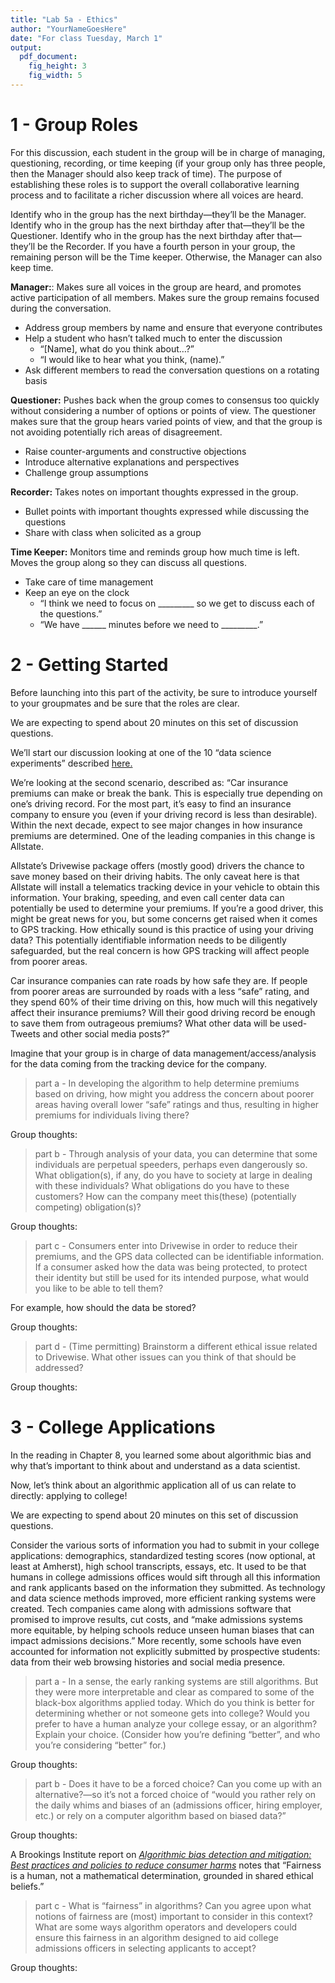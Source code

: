 ```yaml
---
title: "Lab 5a - Ethics"
author: "YourNameGoesHere"
date: "For class Tuesday, March 1"
output:
  pdf_document:
    fig_height: 3
    fig_width: 5
---
```


# 1 - Group Roles

For this discussion, each student in the group will be in charge of managing, questioning, recording, or time keeping (if your group only has three people, then the Manager should also keep track of time). The purpose of establishing these roles is to support the overall collaborative learning process and to facilitate a richer discussion where all voices are heard.

Identify who in the group has the next birthday---they'll be the Manager. Identify who in the group has the next birthday after that---they'll be the Questioner. Identify who in the group has the next birthday after that---they'll be the Recorder. If you have a fourth person in your group, the remaining person will be the Time keeper. Otherwise, the Manager can also keep time.

**Manager:**: Makes sure all voices in the group are heard, and promotes active participation of all members. Makes sure the group remains focused during the conversation.

* Address group members by name and ensure that everyone contributes
* Help a student who hasn't talked much to enter the discussion
  * "[Name], what do you think about...?"
  * "I would like to hear what you think, (name)."
* Ask different members to read the conversation questions on a rotating basis

**Questioner:** Pushes back when the group comes to consensus too quickly without considering a number of options or points of view. The questioner makes sure that the group hears varied points of view, and that the group is not avoiding potentially rich areas of disagreement.

* Raise counter-arguments and constructive objections
* Introduce alternative explanations and perspectives
* Challenge group assumptions

**Recorder:** Takes notes on important thoughts expressed in the group. 

* Bullet points with important thoughts expressed while discussing the questions
* Share with class when solicited as a group

**Time Keeper:** Monitors time and reminds group how much time is left. Moves the group along so they can discuss all questions.

* Take care of time management
* Keep an eye on the clock
  * "I think we need to focus on _________ so we get to discuss each of the questions."
  * "We have ______ minutes before we need to _________."

\newpage

# 2 - Getting Started

Before launching into this part of the activity, be sure to introduce yourself to your groupmates and be sure that the roles are clear.

We are expecting to spend about 20 minutes on this set of discussion questions. 

We'll start our discussion looking at one of the 10 "data science experiments" described [here.](https://online.datasciencedojo.com/blogs/big-data-ethics-and-10-controversial-data-science-experiments)

We're looking at the second scenario, described as:
"Car insurance premiums can make or break the bank. This is especially true depending on one’s driving record. For the most part, it’s easy to find an insurance company to ensure you (even if your driving record is less than desirable). Within the next decade, expect to see major changes in how insurance premiums are determined. One of the leading companies in this change is Allstate.

Allstate’s Drivewise package offers (mostly good) drivers the chance to save money based on their driving habits. The only caveat here is that Allstate will install a telematics tracking device in your vehicle to obtain this information. Your braking, speeding, and even call center data can potentially be used to determine your premiums. If you’re a good driver, this might be great news for you, but some concerns get raised when it comes to GPS tracking. How ethically sound is this practice of using your driving data? This potentially identifiable information needs to be diligently safeguarded, but the real concern is how GPS tracking will affect people from poorer areas.

Car insurance companies can rate roads by how safe they are. If people from poorer areas are surrounded by roads with a less “safe” rating, and they spend 60% of their time driving on this, how much will this negatively affect their insurance premiums? Will their good driving record be enough to save them from outrageous premiums? What other data will be used- Tweets and other social media posts?"

Imagine that your group is in charge of data management/access/analysis for the data coming from the tracking device for the company. 

> part a - In developing the algorithm to help determine premiums based on driving, how might you address the concern about poorer areas having overall lower "safe" ratings and thus, resulting in higher premiums for individuals living there?

Group thoughts:


> part b - Through analysis of your data, you can determine that some individuals are perpetual speeders, perhaps even dangerously so. What obligation(s), if any, do you have to society at large in dealing with these individuals? What obligations do you have to these customers? How can the company meet this(these) (potentially competing) obligation(s)?

Group thoughts:

> part c - Consumers enter into Drivewise in order to reduce their premiums, and the GPS data collected can be identifiable information. If a consumer asked how the data was being protected, to protect their identity but still be used for its intended purpose, what would you like to be able to tell them? 

For example, how should the data be stored?

Group thoughts:

> part d - (Time permitting) Brainstorm a different ethical issue related to Drivewise. What other issues can you think of that should be addressed?

Group thoughts:




\newpage

# 3 - College Applications

In the reading in Chapter 8, you learned some about algorithmic bias and why that's important to think about and understand as a data scientist. 

Now, let's think about an algorithmic application all of us can relate to directly: applying to college!

We are expecting to spend about 20 minutes on this set of discussion questions. 

Consider the various sorts of information you had to submit in your college applications: demographics, standardized testing scores (now optional, at least at Amherst), high school transcripts, essays, etc. It used to be that humans in college admissions offices would sift through all this information and rank applicants based on the information they submitted. As technology and data science methods improved, more efficient ranking systems were created. Tech companies came along with admissions software that promised to improve results, cut costs, and "make admissions systems more equitable, by helping schools reduce unseen human biases that can impact admissions decisions." More recently, some schools have even accounted for information not explicitly submitted by prospective students: data from their web browsing histories and social media presence.

> part a - In a sense, the early ranking systems are still algorithms. But they were more interpretable and clear as compared to some of the black-box algorithms applied today. Which do you think is better for determining whether or not someone gets into college? Would you prefer to have a human analyze your college essay, or an algorithm? Explain your choice. (Consider how you're defining "better", and who you're considering "better" for.) 

Group thoughts:


> part b - Does it have to be a forced choice? Can you come up with an alternative?---so it's not a forced choice of "would you rather rely on the daily whims and biases of an (admissions officer, hiring employer, etc.) or rely on a computer algorithm based on biased data?" 

Group thoughts: 



A Brookings Institute report on [*Algorithmic bias detection and mitigation: Best practices and policies to reduce consumer harms*](https://www.brookings.edu/research/algorithmic-bias-detection-and-mitigation-best-practices-and-policies-to-reduce-consumer-harms/) notes that "Fairness is a human, not a mathematical determination, grounded in shared ethical beliefs." 

> part c - What is "fairness" in algorithms? Can you agree upon what notions of fairness are (most) important to consider in this context? What are some ways algorithm operators and developers could ensure this fairness in an algorithm designed to aid college admissions officers in selecting applicants to accept?

Group thoughts: 
